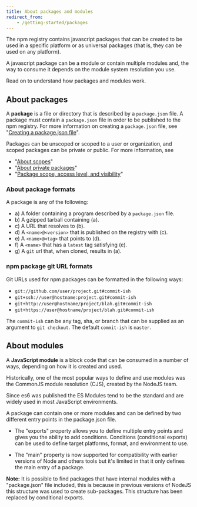 ```yaml
---
title: About packages and modules
redirect_from:
    - /getting-started/packages
---
```


The npm registry contains javascript packages that can be created to be used in a specific platform or as universal packages (that is, they can be used on any platform).

A javascript package can be a module or contain multiple modules and, the way to consume it depends on the module system resolution you use.

Read on to understand how packages and modules work.

## About packages

A **package** is a file or directory that is described by a `package.json` file. A package must contain a `package.json` file in order to be published to the npm registry. For more information on creating a `package.json` file, see "[Creating a package.json file][pkg-json]".

Packages can be unscoped or scoped to a user or organization, and scoped packages can be private or public. For more information, see

-   "[About scopes][about-scopes]"
-   "[About private packages][private-pkgs]"
-   "[Package scope, access level, and visibility][pkg-viz]"

### About package formats

A package is any of the following:

-   a) A folder containing a program described by a `package.json` file.
-   b) A gzipped tarball containing (a).
-   c) A URL that resolves to (b).
-   d) A `<name>@<version>` that is published on the registry with (c).
-   e) A `<name>@<tag>` that points to (d).
-   f) A `<name>` that has a `latest` tag satisfying (e).
-   g) A `git` url that, when cloned, results in (a).

### npm package git URL formats

Git URLs used for npm packages can be formatted in the following ways:

-   `git://github.com/user/project.git#commit-ish`
-   `git+ssh://user@hostname:project.git#commit-ish`
-   `git+http://user@hostname/project/blah.git#commit-ish`
-   `git+https://user@hostname/project/blah.git#commit-ish`

The `commit-ish` can be any tag, sha, or branch that can be supplied as
an argument to `git checkout`. The default `commit-ish` is `master`.

## About modules

A **JavaScript module** is a block code that can be consumed in a number of ways, depending on how it is created and used.

Historically, one of the most popular ways to define and use modules was the CommonJS module resolution (CJS), created by the NodeJS team.

Since es6 was published the ES Modules tend to be the standard and are widely used in most JavaScript environments.

A package can contain one or more modules and can be defined by two different entry points in the package.json file.

-   The "exports" property allows you to define multiple entry points and gives you the ability to add conditions. Conditions (conditional exports) can be used to define target platforms, format, and environment to use.

-   The "main" property is now supported for compatibility with earlier versions of Node and others tools but it's limited in that it only defines the main entry of a package.

<div class="note">

**Note:**
It is possible to find packages that have internal modules with a "package.json" file included, this is because in previous
versions of NodeJS this structure was used to create sub-packages. This structure has been replaced by conditional exports.

</div>

[about-scopes]: about-scopes
[private-pkgs]: about-private-packages
[pkg-json]: creating-a-package-json-file
[pkg-viz]: package-scope-access-level-and-visibility
